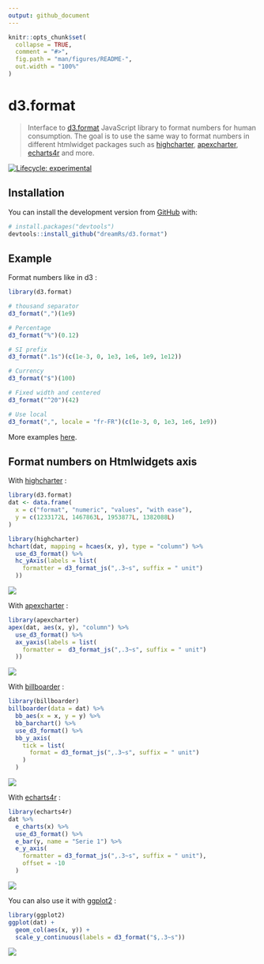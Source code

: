 ```yaml
---
output: github_document
---
```


<!-- README.md is generated from README.Rmd. Please edit that file -->

```r
knitr::opts_chunk$set(
  collapse = TRUE,
  comment = "#>",
  fig.path = "man/figures/README-",
  out.width = "100%"
)
```

# d3.format

> Interface to [d3.format](https://github.com/d3/d3-format) JavaScript library to format numbers for human consumption. The goal is to use the same way to format numbers in different htmlwidget packages such as [highcharter](https://github.com/jbkunst/highcharter), [apexcharter](https://github.com/dreamRs/apexcharter), [echarts4r](https://echarts4r.john-coene.com/) and more.

<!-- badges: start -->
[![Lifecycle: experimental](https://img.shields.io/badge/lifecycle-experimental-orange.svg)](https://www.tidyverse.org/lifecycle/#experimental)
<!-- badges: end -->


## Installation

You can install the development version from [GitHub](https://github.com/) with:

``` r
# install.packages("devtools")
devtools::install_github("dreamRs/d3.format")
```


## Example

Format numbers like in d3 :

```r
library(d3.format)

# thousand separator
d3_format(",")(1e9)

# Percentage
d3_format("%")(0.12)

# SI prefix
d3_format(".1s")(c(1e-3, 0, 1e3, 1e6, 1e9, 1e12))

# Currency
d3_format("$")(100)

# Fixed width and centered
d3_format("^20")(42)

# Use local
d3_format(",", locale = "fr-FR")(c(1e-3, 0, 1e3, 1e6, 1e9))
```


More examples [here](https://observablehq.com/@d3/d3-format).


## Format numbers on Htmlwidgets axis


With [highcharter](https://github.com/jbkunst/highcharter) :

```r
library(d3.format)
dat <- data.frame(
  x = c("format", "numeric", "values", "with ease"),
  y = c(1233172L, 1467863L, 1953877L, 1382088L)
)

library(highcharter)
hchart(dat, mapping = hcaes(x, y), type = "column") %>%
  use_d3_format() %>%
  hc_yAxis(labels = list(
    formatter = d3_format_js(",.3~s", suffix = " unit")
  ))

```

![](man/figures/highcharter.png)

With [apexcharter](https://dreamrs.github.io/apexcharter/index.html) :

```r
library(apexcharter)
apex(dat, aes(x, y), "column") %>%
  use_d3_format() %>%
  ax_yaxis(labels = list(
    formatter =  d3_format_js(",.3~s", suffix = " unit")
  ))
```

![](man/figures/apexcharter.png)

With [billboarder](https://dreamrs.github.io/billboarder/index.html) :

```r
library(billboarder)
billboarder(data = dat) %>%
  bb_aes(x = x, y = y) %>%
  bb_barchart() %>%
  use_d3_format() %>%
  bb_y_axis(
    tick = list(
      format = d3_format_js(",.3~s", suffix = " unit")
    )
  )
```

![](man/figures/billboarder.png)

With [echarts4r](https://echarts4r.john-coene.com/) :

```r
library(echarts4r)
dat %>%
  e_charts(x) %>%
  use_d3_format() %>%
  e_bar(y, name = "Serie 1") %>%
  e_y_axis(
    formatter = d3_format_js(",.3~s", suffix = " unit"),
    offset = -10
  )
```

![](man/figures/echarts4r.png)



You can also use it with [ggplot2](https://ggplot2.tidyverse.org/) :

```r
library(ggplot2)
ggplot(dat) + 
  geom_col(aes(x, y)) + 
  scale_y_continuous(labels = d3_format("$,.3~s"))
```

![](man/figures/ggplot2.png)
















